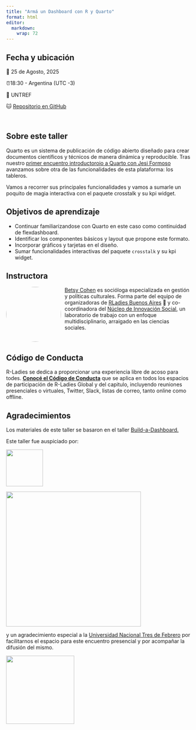 ```yaml
---
title: "Armá un Dashboard con R y Quarto"
format: html
editor: 
  markdown: 
    wrap: 72
---
```


## Fecha y ubicación

📆 25 de Agosto, 2025

⏰18:30 - Argentina (UTC -3)

🏫 UNTREF

🐱 [Repositorio en GitHub](https://github.com/JFormoso/quarto-dasboards-rladiesBA)

\

## Sobre este taller

Quarto es un sistema de publicación de código abierto diseñado para crear 
documentos científicos y técnicos de manera dinámica y reproducible.
Tras nuestro [primer encuentro introductoroio a Quarto con Jesi Formoso](https://jformoso.github.io/quarto-rladiesBA/)
avanzamos sobre otra de las funcionalidades de esta plataforma: los tableros. 

Vamos a recorrer sus principales funcionalidades y vamos a sumarle un poquito 
de magia interactiva con el paquete crosstalk y su kpi widget.

## Objetivos de aprendizaje

-   Continuar familiarizandose con Quarto en este caso como continuidad de 
    flexdashboard.
-   Identificar los componentes básicos y layout que propone este formato.
-   Incorporar gráficos y tarjetas en el diseño.
-   Sumar funcionalidades interactivas del paquete `crosstalk` y su kpi widget.

## Instructora

![](images/avatar.jpeg){style="float:left;padding: 0 10px 0 0; border-radius:50%"
width="149"}

[Betsy Cohen](https://www.linkedin.com/in/betsabe1984/)
es socióloga especializada en gestión y políticas culturales. 
Forma parte del equipo de organizadoras de
[RLadies Buenos Aires](https://rladiesba.netlify.app/) 💜 y co-coordinadora del
[Núcleo de Innovación Social](https://nucleodeinnovacionsocial.com.ar/),
un laboratorio de trabajo con un enfoque multidisciplinario, arraigado en las 
ciencias sociales. 

\

## Código de Conducta

R-Ladies se dedica a proporcionar una experiencia libre de acoso para
todes. [**Conocé el Código de
Conducta**](https://github.com/rladies/.github/blob/master/CODE_OF_CONDUCT.md#spanish)
que se aplica en todos los espacios de participación de R-Ladies Global
y del capitulo, incluyendo reuniones presenciales o virtuales, Twitter,
Slack, listas de correo, tanto online como offline.

## Agradecimientos

Los materiales de este taller se basaron en el taller
[Build-a-Dashboard.](https://posit-conf-2024.github.io/quarto-dashboards/)

Este taller fue auspiciado por:

[![](slides/images/rladies-logo.png){width="100"}](https://rladies.org/)

[![](slides/images/rconsortium.png){width="366"}](https://r-consortium.org/)

y un agradecimiento especial a la [Universidad Nacional Tres de
Febrero](https://untref.edu.ar/) por facilitarnos el espacio para este
encuentro presencial y por acompañar la difusión del mismo.

![](slides/images/clipboard-672291485.png){width="185"}
